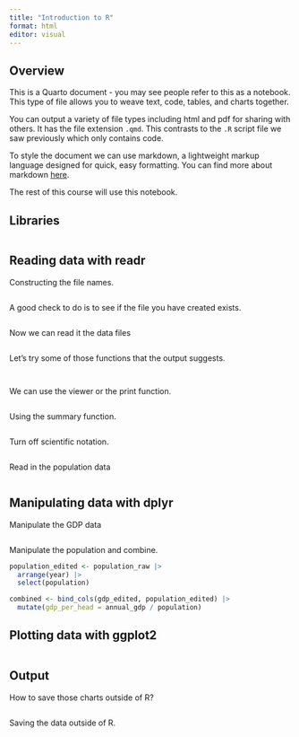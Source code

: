 ```yaml
---
title: "Introduction to R"
format: html
editor: visual
---
```


## Overview

This is a Quarto document - you may see people refer to this as a notebook. This type of file allows you to weave text, code, tables, and charts together.

You can output a variety of file types including html and pdf for sharing with others. It has the file extension `.qmd`. This contrasts to the `.R` script file we saw previously which only contains code.

To style the document we can use markdown, a lightweight markup language designed for quick, easy formatting. You can find more about markdown [here](https://quarto.org/docs/authoring/markdown-basics.html).

The rest of this course will use this notebook.

## Libraries

```r

```

## Reading data with readr

Constructing the file names.

```r

```

A good check to do is to see if the file you have created exists.

```r

```

Now we can read it the data files

```r

```

Let's try some of those functions that the output suggests.

```r

```

```r

```

We can use the viewer or the print function.

```r

```

Using the summary function.

```r

```

Turn off scientific notation.

```r

```

Read in the population data

```r

```

## Manipulating data with dplyr

Manipulate the GDP data

```r

```

Manipulate the population and combine.

```r
population_edited <- population_raw |> 
  arrange(year) |> 
  select(population)

combined <- bind_cols(gdp_edited, population_edited) |> 
  mutate(gdp_per_head = annual_gdp / population)
```

## Plotting data with ggplot2

```r

```

## Output

How to save those charts outside of R?

```r

```

Saving the data outside of R.

```r

```
